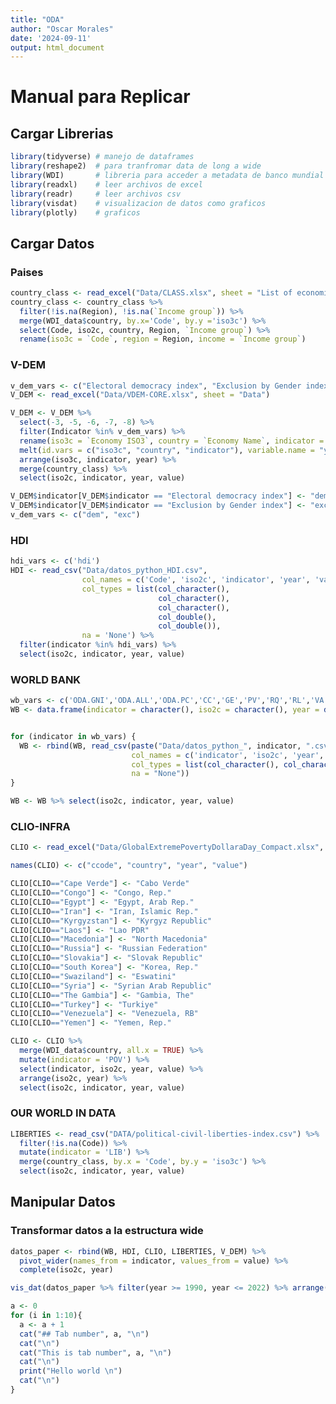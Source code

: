 ---
title: "ODA"
author: "Oscar Morales"
date: '2024-09-11'
output: html_document
---

# Manual para Replicar {.tabset .tabset-fade}

## Cargar Librerias
```{r,  echo = TRUE, results = 'hide', warning=FALSE, message=FALSE}
library(tidyverse) # manejo de dataframes
library(reshape2)  # para tranfromar data de long a wide
library(WDI)       # libreria para acceder a metadata de banco mundial
library(readxl)    # leer archivos de excel
library(readr)     # leer archivos csv
library(visdat)    # visualizacion de datos como graficos
library(plotly)    # graficos
```

## Cargar Datos {.tabset .tabset-fade}

### Paises
```{r}
country_class <- read_excel("Data/CLASS.xlsx", sheet = "List of economies")
country_class <- country_class %>% 
  filter(!is.na(Region), !is.na(`Income group`)) %>%
  merge(WDI_data$country, by.x='Code', by.y ='iso3c') %>% 
  select(Code, iso2c, country, Region, `Income group`) %>%
  rename(iso3c = `Code`, region = Region, income = `Income group`)
```

### V-DEM
```{r}
v_dem_vars <- c("Electoral democracy index", "Exclusion by Gender index")
V_DEM <- read_excel("Data/VDEM-CORE.xlsx", sheet = "Data")

V_DEM <- V_DEM %>%
  select(-3, -5, -6, -7, -8) %>% 
  filter(Indicator %in% v_dem_vars) %>% 
  rename(iso3c = `Economy ISO3`, country = `Economy Name`, indicator = Indicator) %>%
  melt(id.vars = c("iso3c", "country", "indicator"), variable.name = "year") %>%
  arrange(iso3c, indicator, year) %>%
  merge(country_class) %>%
  select(iso2c, indicator, year, value)

V_DEM$indicator[V_DEM$indicator == "Electoral democracy index"] <- "dem"
V_DEM$indicator[V_DEM$indicator == "Exclusion by Gender index"] <- "exc"
v_dem_vars <- c("dem", "exc")

```

### HDI
```{r}
hdi_vars <- c('hdi')
HDI <- read_csv("Data/datos_python_HDI.csv", 
                col_names = c('Code', 'iso2c', 'indicator', 'year', 'value'), 
                col_types = list(col_character(), 
                                 col_character(), 
                                 col_character(), 
                                 col_double(), 
                                 col_double()),
                na = 'None') %>% 
  filter(indicator %in% hdi_vars) %>%
  select(iso2c, indicator, year, value)
```

### WORLD BANK
```{r, warning=FALSE}
wb_vars <- c('ODA.GNI','ODA.ALL','ODA.PC','CC','GE','PV','RQ','RL','VA','GDP.PC','GDP.PPP','GROW','SAV')
WB <- data.frame(indicator = character(), iso2c = character(), year = double(), value = double())


for (indicator in wb_vars) {
  WB <- rbind(WB, read_csv(paste("Data/datos_python_", indicator, ".csv", sep =''), 
                           col_names = c('indicator', 'iso2c', 'year', 'value'),
                           col_types = list(col_character(), col_character(), col_double(), col_double()),
                           na = "None"))
}

WB <- WB %>% select(iso2c, indicator, year, value)
```

### CLIO-INFRA
```{r}
CLIO <- read_excel("Data/GlobalExtremePovertyDollaraDay_Compact.xlsx", sheet = "Data Long Format")

names(CLIO) <- c("ccode", "country", "year", "value")

CLIO[CLIO=="Cape Verde"] <- "Cabo Verde"
CLIO[CLIO=="Congo"] <- "Congo, Rep."
CLIO[CLIO=="Egypt"] <- "Egypt, Arab Rep."
CLIO[CLIO=="Iran"] <- "Iran, Islamic Rep."
CLIO[CLIO=="Kyrgyzstan"] <- "Kyrgyz Republic"
CLIO[CLIO=="Laos"] <- "Lao PDR"
CLIO[CLIO=="Macedonia"] <- "North Macedonia"
CLIO[CLIO=="Russia"] <- "Russian Federation"
CLIO[CLIO=="Slovakia"] <- "Slovak Republic"
CLIO[CLIO=="South Korea"] <- "Korea, Rep."
CLIO[CLIO=="Swaziland"] <- "Eswatini"
CLIO[CLIO=="Syria"] <- "Syrian Arab Republic"
CLIO[CLIO=="The Gambia"] <- "Gambia, The"
CLIO[CLIO=="Turkey"] <- "Turkiye"
CLIO[CLIO=="Venezuela"] <- "Venezuela, RB"
CLIO[CLIO=="Yemen"] <- "Yemen, Rep."

CLIO <- CLIO %>%
  merge(WDI_data$country, all.x = TRUE) %>%
  mutate(indicator = 'POV') %>%
  select(indicator, iso2c, year, value) %>%
  arrange(iso2c, year) %>%
  select(iso2c, indicator, year, value)
```

### OUR WORLD IN DATA
```{r, message=FALSE}
LIBERTIES <- read_csv("DATA/political-civil-liberties-index.csv") %>%
  filter(!is.na(Code)) %>%
  mutate(indicator = 'LIB') %>%
  merge(country_class, by.x = 'Code', by.y = 'iso3c') %>%
  select(iso2c, indicator, year, value)
```

## Manipular Datos

### Transformar datos a la estructura wide
```{r}
datos_paper <- rbind(WB, HDI, CLIO, LIBERTIES, V_DEM) %>%
  pivot_wider(names_from = indicator, values_from = value) %>%
  complete(iso2c, year)

vis_dat(datos_paper %>% filter(year >= 1990, year <= 2022) %>% arrange(iso2c, year))

```

```{r, results='asis', echo=FALSE}
a <- 0
for (i in 1:10){
  a <- a + 1
  cat("## Tab number", a, "\n")
  cat("\n")
  cat("This is tab number", a, "\n")
  cat("\n")
  print("Hello world \n")
  cat("\n")
}
```

